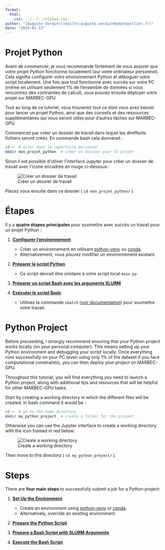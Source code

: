 ```yaml
---
format:
  html:
    css: ../../../styles.css
author: "[Auguste Verdier](mailto:auguste.verdier@umontpellier.fr)"
date: "2025-01-13"
---
```


::: {.content-visible when-profile="french"}
# Projet Python 

Avant de commencer, je vous recommande fortement de vous assurer que votre projet Python fonctionne localement (sur votre ordinateur personnel). Cela signifie configurer votre environnement Python et déboguer votre script localement. Une fois que tout fonctionne avec succès sur votre PC (même en utilisant seulement 1% de l'ensemble de données si vous rencontrez des contraintes de calcul), vous pouvez ensuite déployer votre projet sur MARBEC-GPU.

Tout au long de ce tutoriel, vous trouverez tout ce dont vous avez besoin pour lancer un projet Python, ainsi que des conseils et des ressources supplémentaires qui vous seront utiles pour d'autres tâches sur MARBEC-GPU.

Commencez par créer un dossier de travail dans lequel les direffents fichiers seront créés. En commande bash cela donnerait :

```bash
cd ~  # aller dans le répertoire personnel
mkdir mon_projet_python  # créer un dossier pour le projet
```

Sinon il est possible d'utliser l'interface Jupyter pour créer un dossier de travail avec l'icone encadrée en rouge ci-dessous :

![Créer un dossier de travail](../../../ressources/images/marbec_gpu/python/create_folder.jpg)

Placez vous ensuite dans ce dossier ( ```cd mon_projet_python/``` ).


# Étapes
Il y a **quatre étapes principales** pour soumettre avec succès un travail pour un projet Python :

1. [**Configurer l'environnement**](env_management.qmd) 
   - Créer un environnement en utilisant [python-venv](https://docs.python.org/3/library/venv.html) ou [conda](https://docs.conda.io/projects/conda/en/latest/user-guide/tasks/manage-environments.html).  
   - Alternativement, vous pouvez modifier un environnement existant.

2. [**Préparer le script Python**](python_script.qmd)
   - Ce script devrait être similaire à votre script local `main.py`.

3. [**Préparer un script Bash avec les arguments SLURM**](slurm_sub.qmd) 

4. [**Exécuter le script Bash**](execution.qmd)  
   - Utilisez la commande `sbatch` ([voir documentation](https://slurm.schedmd.com/sbatch.html)) pour soumettre votre travail.


:::

::: {.content-visible when-profile="english"}
# Python Project

Before proceeding, I strongly recommend ensuring that your Python project works locally (on your personal computer). This means setting up your Python environment and debugging your script locally. Once everything runs successfully on your PC (even using only 1% of the dataset if you face computational constraints), you can then deploy your project on MARBEC-GPU.

Throughout this tutorial, you will find everything you need to launch a Python project, along with additional tips and resources that will be helpful for other MARBEC-GPU tasks. 

Start by creating a working directory in which the different files will be created. In bash command it would be :

```bash
cd ~  # go to the home directory
mkdir my_python_project  # create a folder for the project
```

Otherwise you can use the Jupyter interface to create a working directory with the icon framed in red below:

![Create a working directory](../../../ressources/images/marbec_gpu/python/create_folder.jpg)

Then move to this directory ( ```cd my_python_project/``` ).


# Steps
There are **four main steps** to successfully submit a job for a Python project:

1. [**Set Up the Environment**](env_management.qmd) 
   - Create an environment using [python-venv](https://docs.python.org/3/library/venv.html) or [conda](https://docs.conda.io/projects/conda/en/latest/user-guide/tasks/manage-environments.html).  
   - Alternatively, override an existing environment.

2. [**Prepare the Python Script**](python_script.qmd)

3. [**Prepare a Bash Script with SLURM Arguments**](slurm_sub.qmd) 

4. [**Execute the Bash Script**](execution.qmd)
   
:::
